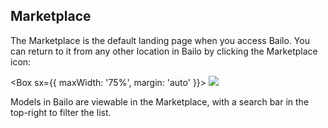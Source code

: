 
## Marketplace

The Marketplace is the default landing page when you access Bailo. You can return to it from any other location in Bailo
by clicking the Marketplace icon:

<Box sx={{ maxWidth: '75%', margin: 'auto' }}>
  <Image src={bailoMarketplaceIcon} />
</Box>

Models in Bailo are viewable in the Marketplace, with a search bar in the top-right to filter the list.

